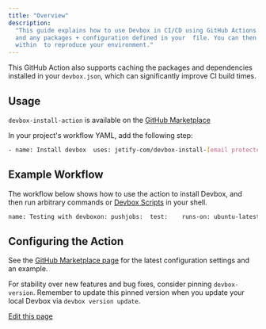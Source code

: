 ```yaml
---
title: "Overview"
description:
  "This guide explains how to use Devbox in CI/CD using GitHub Actions. The  will install Devbox CLI
  and any packages + configuration defined in your  file. You can then run tasks or scripts
  within  to reproduce your environment."
---
```


This GitHub Action also supports caching the packages and dependencies installed in your
`devbox.json`, which can significantly improve CI build times.

## Usage[​](#usage "Direct link to Usage")

`devbox-install-action` is available on the
[GitHub Marketplace](https://github.com/marketplace/actions/devbox-installer)

In your project's workflow YAML, add the following step:

```bash
- name: Install devbox  uses: jetify-com/devbox-install-[email protected]
```

## Example Workflow[​](#example-workflow "Direct link to Example Workflow")

The workflow below shows how to use the action to install Devbox, and then run arbitrary commands or
[Devbox Scripts](/docs/devbox/guides/scripts/) in your shell.

```bash
name: Testing with devboxon: pushjobs:  test:    runs-on: ubuntu-latest    steps:      - uses: actions/checkout@v4      - name: Install devbox        uses: jetify-com/devbox-install-[email protected]      - name: Run arbitrary commands        run: devbox run -- echo "done!"      - name: Run a script called test        run: devbox run test
```

## Configuring the Action[​](#configuring-the-action "Direct link to Configuring the Action")

See the [GitHub Marketplace page](https://github.com/marketplace/actions/devbox-installer) for the
latest configuration settings and an example.

For stability over new features and bug fixes, consider pinning `devbox-version`. Remember to update
this pinned version when you update your local Devbox via `devbox version update`.

[Edit this page](https://github.com/jetify-com/devbox/tree/main/docs/app/docs/continuous-integration/github-action.md)
